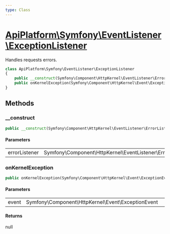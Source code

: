 ```yaml
---
type: Class
---
```


# [ApiPlatform\Symfony\EventListener\ExceptionListener](/docs/reference/Symfony/EventListener/ExceptionListener)

Handles requests errors.


```php
class ApiPlatform\Symfony\EventListener\ExceptionListener
{
    public __construct(Symfony\Component\HttpKernel\EventListener\ErrorListener $errorListener)
    public onKernelException(Symfony\Component\HttpKernel\Event\ExceptionEvent $event): null
}
```
## Methods

### __construct



```php
public __construct(Symfony\Component\HttpKernel\EventListener\ErrorListener $errorListener)
```

#### Parameters

<table><tbody>
<tr><td>errorListener</td><td>Symfony\Component\HttpKernel\EventListener\ErrorListener</td><td></td></tr>
</tbody>
</table>

### onKernelException



```php
public onKernelException(Symfony\Component\HttpKernel\Event\ExceptionEvent $event): null
```

#### Parameters

<table><tbody>
<tr><td>event</td><td>Symfony\Component\HttpKernel\Event\ExceptionEvent</td><td></td></tr>
</tbody>
</table>

#### Returns

null
